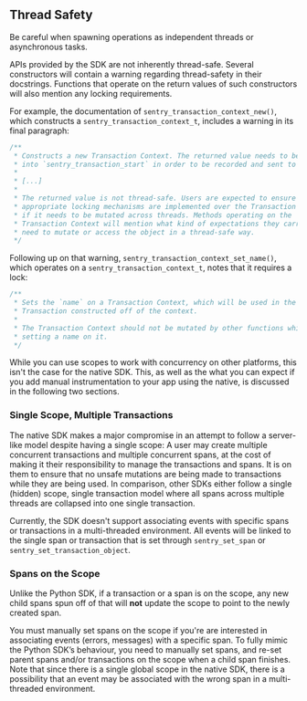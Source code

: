 ## Thread Safety

Be careful when spawning operations as independent threads or asynchronous tasks.

APIs provided by the SDK are not inherently thread-safe. Several constructors will contain a warning regarding thread-safety in their docstrings. Functions that operate on the return values of such constructors will also mention any locking requirements.

For example, the documentation of `sentry_transaction_context_new()`, which constructs a `sentry_transaction_context_t`, includes a warning in its final paragraph:

```c
/**
 * Constructs a new Transaction Context. The returned value needs to be passed
 * into `sentry_transaction_start` in order to be recorded and sent to sentry.
 *
 * [...]
 *
 * The returned value is not thread-safe. Users are expected to ensure that
 * appropriate locking mechanisms are implemented over the Transaction Context
 * if it needs to be mutated across threads. Methods operating on the
 * Transaction Context will mention what kind of expectations they carry if they
 * need to mutate or access the object in a thread-safe way.
 */

```

Following up on that warning, `sentry_transaction_context_set_name()`, which operates on a `sentry_transaction_context_t`, notes that it requires a lock:

```c
/**
 * Sets the `name` on a Transaction Context, which will be used in the
 * Transaction constructed off of the context.
 *
 * The Transaction Context should not be mutated by other functions while
 * setting a name on it.
 */

```

While you can use scopes to work with concurrency on other platforms, this isn't the case for the native SDK. This, as well as the what you can expect if you add manual instrumentation to your app using the native, is discussed in the following two sections.

### Single Scope, Multiple Transactions

The native SDK makes a major compromise in an attempt to follow a server-like model despite having a single scope: A user may create multiple concurrent transactions and multiple concurrent spans, at the cost of making it their responsibility to manage the transactions and spans. It is on them to ensure that no unsafe mutations are being made to transactions while they are being used. In comparison, other SDKs either follow a single (hidden) scope, single transaction model where all spans across multiple threads are collapsed into one single transaction.

Currently, the SDK doesn't support associating events with specific spans or transactions in a multi-threaded environment. All events will be linked to the single span or transaction that is set through `sentry_set_span` or `sentry_set_transaction_object`.

### Spans on the Scope

Unlike the Python SDK, if a transaction or a span is on the scope, any new child spans spun off of that will **not** update the scope to point to the newly created span.

You must manually set spans on the scope if you're are interested in associating events (errors, messages) with a specific span. To fully mimic the Python SDK’s behaviour, you need to manually set spans, and re-set parent spans and/or transactions on the scope when a child span finishes. Note that since there is a single global scope in the native SDK, there is a possibility that an event may be associated with the wrong span in a multi-threaded environment.